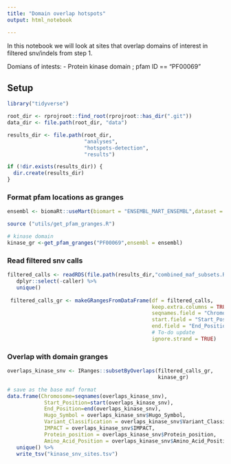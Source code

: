 ```yaml
---
title: "Domain overlap hotspots"
output: html_notebook

---
```


In this notebook we will look at sites that overlap domains of interest in filtered snv/indels from step 1.

Domians of intests:
- Protein kinase domain ; pfam ID == "PF00069"


## Setup
```r
library("tidyverse")

root_dir <- rprojroot::find_root(rprojroot::has_dir(".git"))
data_dir <- file.path(root_dir, "data")

results_dir <- file.path(root_dir,
                         "analyses",
                         "hotspots-detection",
                         "results")

if (!dir.exists(results_dir)) {
  dir.create(results_dir)
}

```

### Format pfam locations as granges
```r
ensembl <- biomaRt::useMart(biomart = "ENSEMBL_MART_ENSEMBL",dataset = "hsapiens_gene_ensembl",host="ensembl.org")

source ("utils/get_pfam_granges.R")

# kinase domain 
kinase_gr <-get_pfam_granges("PF00069",ensembl = ensembl)

```

### Read filtered snv calls
```r
filtered_calls <- readRDS(file.path(results_dir,"combined_maf_subsets.RDS")) %>%
   dplyr::select(-caller) %>%
   unique()
 
 filtered_calls_gr <- makeGRangesFromDataFrame(df = filtered_calls,
                                               keep.extra.columns = TRUE,
                                               seqnames.field = "Chromosome",
                                               start.field = "Start_Position",
                                               end.field = "End_Position",
                                               # To-do update
                                               ignore.strand = TRUE)

```


### Overlap with domain granges 
```r
overlaps_kinase_snv <- IRanges::subsetByOverlaps(filtered_calls_gr,
                                                 kinase_gr)

# save as the base maf format
data.frame(Chromosome=seqnames(overlaps_kinase_snv),
            Start_Position=start(overlaps_kinase_snv),
            End_Position=end(overlaps_kinase_snv),
            Hugo_Symbol = overlaps_kinase_snv$Hugo_Symbol,
            Variant_Classification = overlaps_kinase_snv$Variant_Classification,
            IMPACT = overlaps_kinase_snv$IMPACT,
            Protein_position = overlaps_kinase_snv$Protein_position,
            Amino_Acid_Position = overlaps_kinase_snv$Amino_Acid_Position) %>%
   unique() %>%
   write_tsv("kinase_snv_sites.tsv")

```


